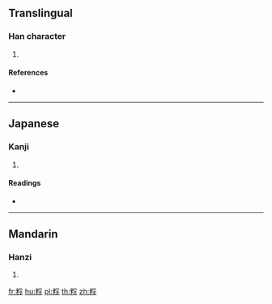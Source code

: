 {{character info/new}}
==Translingual==

===Han character===
{{Han char|rn=119|rad=米|as=07|sn=13|four=|canj=FDBND}}

# {{defn|Han|sort=米07}}

====References====
* {{Han ref|kx=0909.180|dkj=26960|dj=1335.140|hdz=53149.060|uh=7CB0|ud=31920}}

----

==Japanese==

===Kanji===
{{ja-kanji|grade=|rs=米07}}

# {{defn|lang=ja|sort=米07}}

====Readings====
* {{ja-readings|on=[[ふう]] (fū), [[ぶ]] (bu), [[ふ]] (fu)|kun=[[おこし]] (okoshi), [[かゆ]] (kayu), [[もみがら]] (momigara), [[かす]] (kasu)|nanori=}}

----

==Mandarin==

===Hanzi===
{{cmn-hanzi|pin=[[fú]] ([[fu2]])|wg=fu<sup>2</sup>}}

# {{defn|lang=cmn|sort=米07}}

[[fr:粰]]
[[hu:粰]]
[[pl:粰]]
[[th:粰]]
[[zh:粰]]